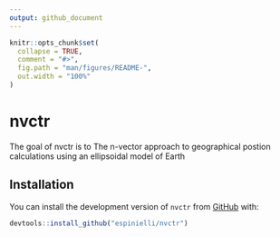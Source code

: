 ```yaml
---
output: github_document
---
```


<!-- README.md is generated from README.Rmd. Please edit that file -->

```r
knitr::opts_chunk$set(
  collapse = TRUE,
  comment = "#>",
  fig.path = "man/figures/README-",
  out.width = "100%"
)
```
# nvctr

The goal of nvctr is to The n-vector approach to geographical postion calculations using an ellipsoidal model of Earth

## Installation

You can install the development version of `nvctr` from 
[GitHub](https://github.com/espinielli/nvctr) with:

``` r
devtools::install_github("espinielli/nvctr")
```
